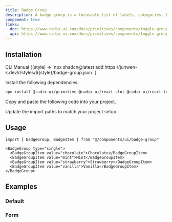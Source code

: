```yaml
---
title: Badge Group
description: A badge group is a focusable list of labels, categories, keywords, filters, or other items, with support for keyboard navigation, selection, and removal.
component: true
links:
  doc: https://www.radix-ui.com/docs/primitives/components/toggle-group
  api: https://www.radix-ui.com/docs/primitives/components/toggle-group#api-reference
---
```


<ComponentPreview name="badge-group-demo" />

## Installation

<Tabs defaultValue="cli">

<TabsList>
  <TabsTrigger value="cli">CLI</TabsTrigger>
  <TabsTrigger value="manual">Manual</TabsTrigger>
</TabsList>

<TabsContent value="cli">

<InstallCodeBlockCommand>
  {(style) =>
    `npx shadcn@latest add https://junwen-k.dev/r/styles/${style}/badge-group.json`
  }
</InstallCodeBlockCommand>

</TabsContent>

<TabsContent value="manual">

<Steps>

<Step>Install the following dependencies:</Step>

```bash
npm install @radix-ui/primitive @radix-ui/react-slot @radix-ui/react-toggle-group @radix-ui/react-use-controllable-state
```

<Step>Copy and paste the following code into your project.</Step>

<ComponentSource name="badge-group" />

<Step>Update the import paths to match your project setup.</Step>

</Steps>

</TabsContent>

</Tabs>

## Usage

```tsx
import { BadgeGroup, BadgeItem } from "@/components/ui/badge-group"
```

```tsx
<BadgeGroup type="single">
  <BadgeGroupItem value="chocolate">Chocolate</BadgeGroupItem>
  <BadgeGroupItem value="mint">Mint</BadgeGroupItem>
  <BadgeGroupItem value="strawberry">Strawberry</BadgeGroupItem>
  <BadgeGroupItem value="vanilla">Vanilla</BadgeGroupItem>
</BadgeGroup>
```

## Examples

### Default

<ComponentPreview name="badge-group-demo" />

### Form

<ComponentPreview name="badge-group-form" />

